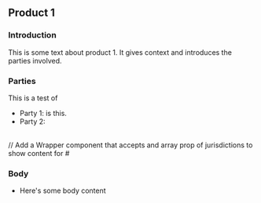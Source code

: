 
<CardSection id="product1TemplateTest">

## Product 1

### Introduction

This is some text about product 1. It gives context and introduces the parties involved.

### Parties

This is a test of

- Party 1: <DynamicContent inputName="checkboxExample" condition="a_body" /> is this.
- Party 2:
<br />
// Add a Wrapper component that accepts and array prop of jurisdictions to show content for 
# <DynamicContent inputName="checkboxExample" condition="b_header" />

### Body

- Here's some body content

</CardSection>
